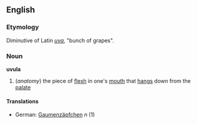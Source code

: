 ==English==
===Etymology===
Diminutive of Latin ''[[uva]]'', "bunch of grapes".
===Noun===
'''uvula'''
# (''anatomy'') the piece of [[flesh]] in one's [[mouth]] that [[hang]]s down from the [[palate]]
====Translations====
*German: [[Gaumenzäpfchen]] ''n'' (1)